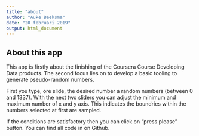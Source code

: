 ---
title: "about"
author: "Auke Beeksma"
date: "20 februari 2019"
output: html_document
---



## About this app

This app is firstly about the finishing of the Coursera Course Developing Data products. 
The second focus lies on to develop a basic tooling to generate pseudo-random numbers.

First you type, ore slide, the desired number a random numbers (between 0 and 1337).
With the next two sliders you can adjust the minimum and maximum number of x and y axis.
This indicates the boundries within the numbers selected at first are sampled.

If the conditions are satisfactory then you can click on "press please" button.
You can find all code in on Github.
